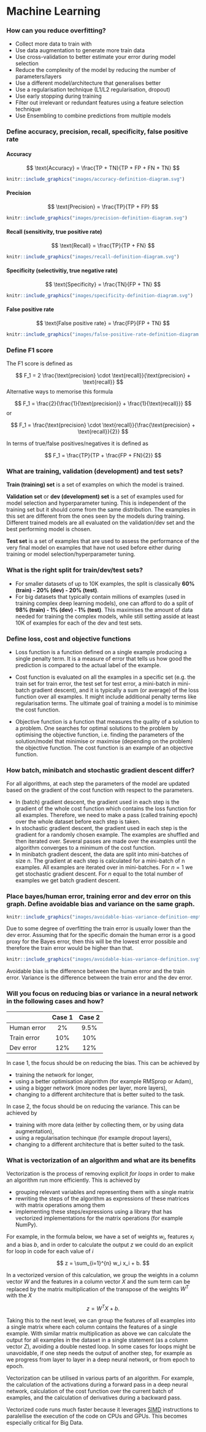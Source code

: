 # Machine Learning

### How can you reduce overfitting? {-}

- Collect more data to train with
- Use data augmentation to generate more train data
- Use cross-validation to better estimate your error during model selection
- Reduce the complexity of the model by reducing the number of parameters/layers
- Use a different model/architecture that generalises better
- Use a regularisation technique (L1/L2 regularisation, dropout)
- Use early stopping during training
- Filter out irrelevant or redundant features using a feature selection technique
- Use Ensembling to combine predictions from multiple models

### Define accuracy, precision, recall, specificity, false positive rate {-}

#### Accuracy {-}

$$
  \text{Accuracy} = \frac{TP + TN}{TP + FP + FN + TN}
$$

```r
knitr::include_graphics("images/accuracy-definition-diagram.svg")
```

#### Precision {-}

$$
  \text{Precision} = \frac{TP}{TP + FP}
$$

```r
knitr::include_graphics("images/precision-definition-diagram.svg")
```

#### Recall (sensitivity, true positive rate) {-}

$$
  \text{Recall} = \frac{TP}{TP + FN}
$$

```r
knitr::include_graphics("images/recall-definition-diagram.svg")
```

#### Specificity (selectivitiy, true negative rate) {-}

$$
  \text{Specificity} = \frac{TN}{FP + TN}
$$

```r
knitr::include_graphics("images/specificity-definition-diagram.svg")
```

#### False positive rate {-}

$$
  \text{False positive rate} = \frac{FP}{FP + TN}
$$

```r
knitr::include_graphics("images/false-positive-rate-definition-diagram.svg")
```

### Define F1 score {-}

The F1 score is defined as

$$
  F_1 = 2 \frac{\text{precision} \cdot \text{recall}}{\text{precision} + \text{recall}}
$$
Alternative ways to memorise this formula

$$
  F_1 = \frac{2}{\frac{1}{\text{precision}} + \frac{1}{\text{recall}}}
$$
or

$$
  F_1 =  \frac{\text{precision} \cdot \text{recall}}{\frac{\text{precision} + \text{recall}}{2}}
$$

In terms of true/false positives/negatives it is defined as

$$
  F_1 =  \frac{TP}{TP + \frac{FP + FN}{2}}
$$

### What are training, validation (development) and test sets? {-}

**Train (training) set** is a set of examples on which the model is trained.

**Validation set** or **dev (development) set** is a set of examples used for model selection and hyperparameter tuning. This is independent of the training set but it should come from the same distribution. The examples in this set are different from the ones seen by the models during training. Different trained models are all evaluated on the validation/dev set and the best performing model is chosen.

**Test set** is a set of examples that are used to assess the performance of the very final model on examples that have not used before either during training or model selection/hyperparameter tuning.

### What is the right split for train/dev/test sets? {-}

- For smaller datasets of up to 10K examples, the split is classically **60% (train) - 20% (dev) - 20% (test)**.
- For big datasets that typically contain millions of examples (used in training complex deep learning models), one can afford to do a split of **98% (train) - 1% (dev) - 1% (test)**. This maximises the amount of data needed for training the complex models, while still setting asside at least 10K of examples for each of the dev and test sets. 

### Define loss, cost and objective functions {-}

- Loss function is a function defined on a single example producing a single penalty term. It is a measure of error that tells us how good the prediction is compared to the actual label of the example.

- Cost function is evaluated on all the examples in a specific set (e.g. the train set for train error, the test set for test error, a mini-batch in mini-batch gradient descent), and it is typically a sum (or average) of the loss function over all examples. It might include additional penalty terms like regularisation terms. The ultimate goal of training a model is to minimise the cost function.

- Objective function is a function that measures the quality of a solution to a problem. One searches for optimal solutions to the problem by optimising the objective function, i.e. finding the parameters of the solution/model that minimise or maximise (depending on the problem) the objective function. The cost function is an example of an objective function.

### How batch, minibatch and stochastic gradient descent differ? {-}

For all algorithms, at each step the parameters of the model are updated based on the gradient of the cost function with respect to the parameters.

- In (batch) gradient descent, the gradient used in each step is the gradient of the whole cost function which contains the loss function for all examples. Therefore, we need to make a pass (called training epoch) over the whole dataset before each step is taken.
- In stochastic gradient descent, the gradient used in each step is the gradient for a randomly chosen example. The examples are shuffled and then iterated over. Several passes are made over the examples until the algorithm converges to a minimum of the cost function.
- In minibatch gradient descent, the data are split into mini-batches of size $n$. The gradient at each step is calculated for a mini-batch of n examples. All examples are iterated over in mini-batches. For $n=1$ we get stochastic gradient descent. For $n$ equal to the total number of examples we get batch gradient descent.

### Place bayes/human error, training error and dev error on this graph. Define avoidable bias and variance on the same graph. {-}

```r
knitr::include_graphics("images/avoidable-bias-variance-definition-empty-graph.svg")
```

Due to some degree of overfitting the train error is usually lower than the dev error. Assuming that for the specific domain the human error is a good proxy for the Bayes error, then this will be the lowest error possible and therefore the train error would be higher than that.


```r
knitr::include_graphics("images/avoidable-bias-variance-definition.svg")
```

Avoidable bias is the difference between the human error and the train error. Variance is the difference between the train error and the dev error.

### Will you focus on reducing bias or variance in a neural network in the following cases and how?  {-}

|               |   Case 1   |  Case 2 |
| ------------- |:----------:|:-------:|
| Human error   |     2%     |   9.5%  |
| Train error   |    10%     |    10%  |
| Dev error     |    12%     |    12%  |

In case 1, the focus should be on reducing the bias. This can be achieved by

- training the network for longer,
- using a better optimisation algorithm (for example RMSprop or Adam),
- using a bigger network (more nodes per layer, more layers),
- changing to a different architecture that is better suited to the task.

In case 2, the focus should be on reducing the variance. This can be achieved by

- training with more data (either by collecting them, or by using data augmentation),
- using a regularisation techinque (for example dropout layers),
- changing to a different architecture that is better suited to the task.

### What is vectorization of an algorithm and what are its benefits {-}

Vectorization is the process of removing explicit _for loops_ in order to make an algorithm run more efficiently. This is achieved by

- grouping relevant variables and representing them with a single matrix
- rewriting the steps of the algorithm as expressions of these matrices with matrix operations among them
- implementing these steps/expressions using a library that has vectorized implementations for the matrix operations (for example NumPy).

For example, in the formula below, we have a set of weights $w_i$, features $x_i$ and a bias $b$, and in order to calculate the output $z$ we could do an explicit for loop in code for each value of $i$

$$
  z = \sum_{i=1}^{n} w_i x_i + b.
$$

In a vectorized version of this calculation, we group the weights in a column vector $W$ and the features in a column vector $X$ and the sum term can be replaced by the matrix multiplication of the transpose of the weights $W^T$ with the $X$

$$
  z = W^T X + b.
$$

Taking this to the next level, we can group the features of all examples into a single matrix where each column contains the features of a single example. With similar matrix multiplication as above we can calculate the output for all examples in the dataset in a single statement (as a column vector $Z$), avoiding a double nested loop. In some cases for loops might be unavoidable, if one step needs the output of another step, for example as we progress from layer to layer in a deep neural network, or from epoch to epoch.

Vectorization can be utilised in various parts of an algorithm. For example, the calculation of the activations during a forward pass in a deep neural network, calculation of the cost function over the current batch of examples, and the calculation of derivatives during a backward pass.

Vectorized code runs much faster because it leverages [SIMD](https://en.wikipedia.org/wiki/SIMD) instructions to paralellise the execution of the code on CPUs and GPUs. This becomes especially critical for Big Data.
